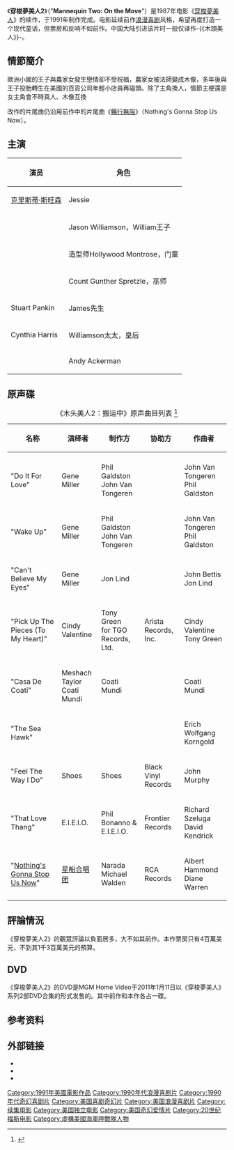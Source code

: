 {{noteTA
|T=zh-tw:神氣活現2;zh-hant:神氣活現2;zh-cn:木头美人;zh-hans:木头美人;zh-hk:穿梭夢美人2;
|1=zh-tw:神氣活現2;zh-hant:神氣活現2;zh-cn:木头美人;zh-hans:木头美人;zh-hk:穿梭夢美人2;
|2=zh-tw:暢行無阻; zh-hant:暢行無阻;zh-cn:什么也不能阻止我们; zh-hans:我们现在不可阻挡;
}}
{{Infobox film
| name = 《神氣活現2》<br>("Mannequin Two: On the Move")
| image = 
| caption = 
| writer = Edward Rugoff<br>Michael Gottlieb<br>David Isaacs<br>Ken Levine<br>Betsy Israel
| producer = Edward Rugoff
| starring = [[克里斯蒂·斯旺森|克里斯蒂·斯旺森]]<br>{{link-en|威廉·拉格斯代勒|William Ragsdale}}<br>{{link-en|米沙可·泰勒|Meshach Taylor}}<br>{{link-en|特瑞·基瑟|Terry Kiser}}
| director = Stewart Raffill
| music = David McHugh
| cinematography = Larry Pizer
| editing = Joan E. Chapman<br>John Rosenman
| studio = Gladden Entertainment
| distributor = [[二十世纪福克斯|二十世纪福克斯]](1991,创作)<br>[[米高梅|MGM]](2011,DVD发售)
| released = {{Film date|1991|5|17}}
| runtime = 95分钟
| country = [[美国|美国]]
| language = [[英语|英语]]
| budget = $13,000,000(估计)
| gross = $3,752,428
| preceded_by = 《[[穿梭夢美人|穿梭夢美人]]》
| cn_name        = 木头美人
| hk_name        = 穿梭夢美人2
| tw_name        = 神氣活現2
|}}

《'''穿梭夢美人2'''》（"'''Mannequin Two: On the Move'''"）是1987年电影《[[穿梭夢美人|穿梭夢美人]]》的续作，于1991年制作完成。电影延续前作[[浪漫喜剧|浪漫喜剧]]风格，希望再度打造一个现代童话，但票房和反响不如前作。中国大陆引进该片时一般仅译作-{《木頭美人》}-。

== 情節簡介 ==
歐洲小國的王子與農家女發生戀情卻不受祝福，農家女被法師變成木像，多年後與王子投胎轉生在美國的百貨公司年輕小店員再碰頭。除了主角換人，情節主梗還是女主角會不時真人、木像互換

改作的片尾曲仍沿用前作中的片尾曲《[[暢行無阻|暢行無阻]]》（Nothing's Gonna Stop Us Now）。

== 主演 ==
{| class="wikitable"
|- bgcolor="CCCCCC"
! 演员 !! 角色
|-
| [[克里斯蒂·斯旺森|克里斯蒂·斯旺森]] || Jessie
|-
| {{link-en|威廉·拉格斯代勒|William Ragsdale}} || Jason Williamson，William王子
|-
| {{link-en|米沙可·泰勒|Meshach Taylor}} || 造型师Hollywood Montrose，门童
|-
| {{link-en|特瑞·基瑟|Terry Kiser}} || Count Gunther Spretzle，巫师
|-
| Stuart Pankin || James先生
|-
| Cynthia Harris || Williamson太太，皇后
|-
| {{link-en|安德鲁·希尔·纽曼|Andrew Hill Newman}} || Andy Ackerman
|}

== 原声碟 ==

{| class="wikitable" style="text-align:center;"
|+ 《木头美人2：搬运中》原声曲目列表 <ref>{{cite web|title=Soundtracks for|url=http://www.imdb.com/title/tt0102395/soundtrack|work=Mannequin: On the Move|publisher=[[IMDB|IMDB]]|accessdate=30 October 2012|year=1991|archive-date=2021-04-22|archive-url=https://web.archive.org/web/20210422043617/http://www.imdb.com/title/tt0102395/soundtrack|dead-url=no}}</ref>
|- bgcolor="CCCCCC"
!名称
!演绎者
!制作方
!协助方 
!作曲者
|-
|-
|"Do It For Love"
| Gene Miller
| Phil Galdston<br />John Van Tongeren
|
| John Van Tongeren<br />Phil Galdston
|-	
|"Wake Up"
| Gene Miller
| Phil Galdston<br>John Van Tongeren
|
| John Van Tongeren<br>Phil Galdston
|-	
|"Can't Believe My Eyes"
| Gene Miller
| Jon Lind
|
| John Bettis<br>Jon Lind
|-	
|"Pick Up The Pieces (To My Heart)"
| Cindy Valentine
| Tony Green <br /> for TGO Records, Ltd.
| Arista Records, Inc.
| Cindy Valentine<br /> Tony Green
|-	
|"Casa De Coati"
| Meshach Taylor<br>Coati Mundi
| Coati Mundi
|
| Coati Mundi
|-	
|"The Sea Hawk"
|
|
|
| Erich Wolfgang Korngold
|-	
|"Feel The Way I Do"
| Shoes
| Shoes
| Black Vinyl Records
| John Murphy
|-	
|"That Love Thang"
| E.I.E.I.O.
| Phil Bonanno & E.I.E.I.O.
| Frontier Records
| Richard Szeluga<br>David Kendrick
|-	
|"[[Nothing's_Gonna_Stop_Us_Now|Nothing's Gonna Stop Us Now]]"
|[[星船合唱团|星船合唱团]]
|Narada Michael Walden
|RCA Records
|Albert Hammond<br>Diane Warren
|}

== 評論情況==
《穿梭夢美人2》的觀眾評論以負面居多，大不如其前作。本作票房只有4百萬美元，不到其1千3百萬美元的預算。

== DVD ==
《穿梭夢美人2》的DVD是MGM Home Video于2011年1月11日以《穿梭夢美人》系列2部DVD合集的形式发售的。其中前作和本作各占一碟。

== 参考资料 ==
{{Reflist}}

== 外部链接 ==
* {{IMDb title|0102395}}
* {{Amg movie|75759}}
* {{Rotten-tomatoes|mannequin_two_on_the_move}}

[[Category:1991年美國電影作品|Category:1991年美國電影作品]]
[[Category:1990年代浪漫喜剧片|Category:1990年代浪漫喜剧片]]
[[Category:1990年代奇幻喜剧片|Category:1990年代奇幻喜剧片]]
[[Category:美国喜剧奇幻片|Category:美国喜剧奇幻片]]
[[Category:美国浪漫喜剧片|Category:美国浪漫喜剧片]]
[[Category:续集电影|Category:续集电影]]
[[Category:美国独立电影|Category:美国独立电影]]
[[Category:美国奇幻爱情片|Category:美国奇幻爱情片]]
[[Category:20世纪福斯电影|Category:20世纪福斯电影]]
[[Category:虛構美國海軍陸戰隊人物|Category:虛構美國海軍陸戰隊人物]]